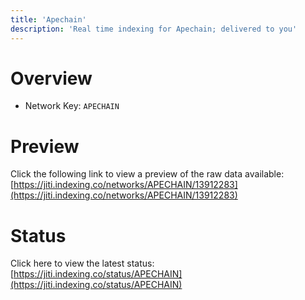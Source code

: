 ```yaml
---
title: 'Apechain'
description: 'Real time indexing for Apechain; delivered to you'
---
```


# Overview
- Network Key: `APECHAIN`

# Preview
Click the following link to view a preview of the raw data available: [https://jiti.indexing.co/networks/APECHAIN/13912283](https://jiti.indexing.co/networks/APECHAIN/13912283)

# Status
Click here to view the latest status: [https://jiti.indexing.co/status/APECHAIN](https://jiti.indexing.co/status/APECHAIN)
